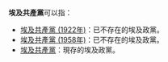 '''埃及共產黨'''可以指：
* [[埃及共產黨_(1922年)|埃及共產黨 (1922年)]]：已不存在的埃及政黨。
* [[埃及共產黨_(1958年)|埃及共產黨 (1958年)]]：已不存在的埃及政黨。
* [[埃及共產黨|埃及共產黨]]：現存的埃及政黨。
{{消歧義|Cat=五字政黨消歧義}}